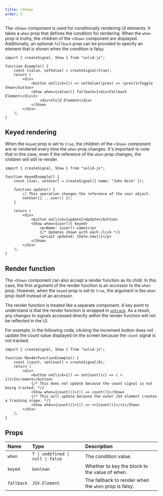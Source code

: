 ```yaml
---
title: <Show>
order: 5
---
```


The `<Show>` component is used for conditionally rendering UI elements.
It takes a `when` prop that defines the condition for rendering.
When the `when` prop is truthy, the children of the `<Show>` component are displayed.
Additionally, an optional `fallback` prop can be provided to specify an element that is shown when the condition is falsy.

```tsx
import { createSignal, Show } from "solid-js";

function Example() {
	const [value, setValue] = createSignal(true);
	return (
		<div>
			<button onClick={() => setValue((prev) => !prev)}>Toggle Show</button>
			<Show when={value()} fallback={<div>Fallback Element</div>}>
				<div>Child Element</div>
			</Show>
		</div>
	);
}
```

## Keyed rendering

When the `keyed` prop is set to `true`, the children of the `<Show>` component are re-rendered every time the `when` prop changes.
It's important to note that in this case, even if the reference of the `when` prop changes, the children will still re-render.

```tsx
import { createSignal, Show } from "solid-js";

function KeyedExample() {
	const [user, setUser] = createSignal({ name: "John Wick" });

	function update() {
		// This operation changes the reference of the user object.
		setUser({ ...user() });
	}

	return (
		<div>
			<button onClick={update}>Update</button>
			<Show when={user()} keyed>
				<p>Name: {user().name}</p>
				{/* Updates shown with each click */}
				<p>Last updated: {Date.now()}</p>
			</Show>
		</div>
	);
}
```

## Render function

The `<Show>` component can also accept a render function as its child.
In this case, the first argument of the render function is an _accessor_ to the `when` prop.
However, when the `keyed` prop is set to `true`, the argument is the `when` prop itself instead of an accessor.

The render function is treated like a separate component.
A key point to understand is that the render function is wrapped in [`untrack`](/reference/reactive-utilities/untrack).
As a result, any changes to signals accessed directly within the render function will not be reflected in the UI.

For example, in the following code, clicking the increment button does not update the count value displayed on the screen because the `count` signal is not tracked.

```tsx
import { createSignal, Show } from "solid-js";

function RenderFunctionExample() {
	const [count, setCount] = createSignal(0);
	return (
		<div>
			<button onClick={() => setCount((c) => c + 1)}>Increment</button>
			{/* This does not update because the count signal is not being tracked. */}
			<Show when={count()}>{() => count()}</Show>
			{/* This will update because the outer JSX element creates a tracking scope. */}
			<Show when={count()}>{() => <>{count()}</>}</Show>
		</div>
	);
}
```

## Props

| Name       | Type                              | Description                                           |
| :--------- | :-------------------------------- | :---------------------------------------------------- |
| `when`     | `T \| undefined \| null \| false` | The condition value.                                  |
| `keyed`    | `boolean`                         | Whether to key the block to the value of when.        |
| `fallback` | `JSX.Element`                     | The fallback to render when the `when` prop is falsy. |
